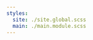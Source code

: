 ```yaml
---
styles:
  site: ./site.global.scss
  main: ./main.module.scss
---
```



<Once fallback={Block}>
  <Head>
    <title>
      <Metadata
        field="title"
        render={title => (title ? title + ' | My Site' : 'My Site')}
      />
    </title>
    <link rel="preconnect" href="https://fonts.googleapis.com" />
    <link
      rel="preconnect"
      href="https://fonts.gstatic.com"
      crossOrigin="anonymous"
    />
    <link
      href="https://fonts.googleapis.com/css2?family=Domine:wght@500&family=Open+Sans:wght@400&display=swap"
      rel="stylesheet"
    />
  </Head>
  <Header className={styles.main('header')} />
  <div className={styles.main('content')}>
    <Block />
  </div>
  <Footer className={styles.main('footer')} />
</Once>
